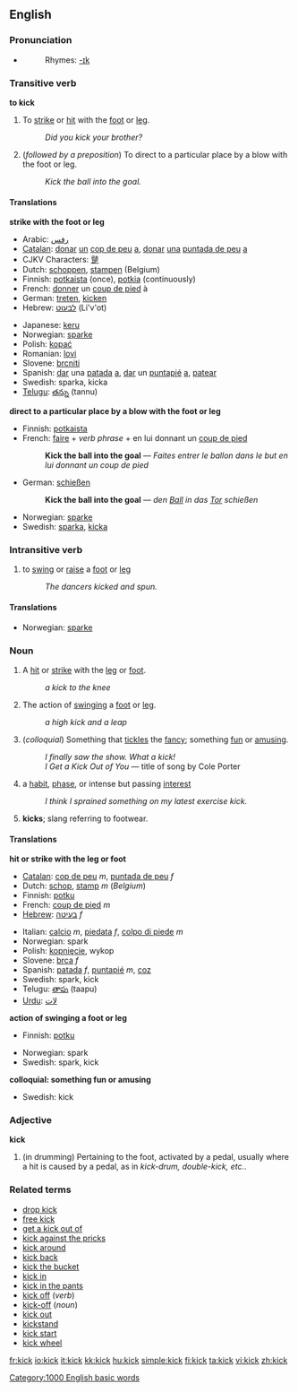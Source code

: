==English==

===Pronunciation===
{{IPA|/ˈkɪk/}}
*{{audio|en-us-kick.ogg|Audio (US)}}
*:Rhymes: [[Rhymes:English:-ɪk|-ɪk]]

===Transitive verb===
'''to kick''' 
{{en-verb|kick|kicks|kicked|kicking}}

#To [[strike]] or [[hit]] with the [[foot]] or [[leg]].
#:''Did you kick your brother?''
#(''followed by a preposition'') To direct to a particular place by a blow with the foot or leg.
#:''Kick the ball into the goal.''

====Translations====

'''strike with the foot or leg'''
{{top}}
*Arabic: [[رفس]]
*[[Catalan]]: [[donar]] [[un]] [[cop de peu]] [[a]], [[donar]] [[una]] [[puntada de peu]] [[a]]
*CJKV Characters: [[蹵]]
*Dutch: [[schoppen]], [[stampen]] (Belgium)
*Finnish: [[potkaista]] (once), [[potkia]] (continuously)
*French: [[donner]] un [[coup de pied]] à
*German: [[treten]], [[kicken]]
*Hebrew: [[לבעוט]] (Li'v'ot)
{{mid}}
*Japanese: [[keru]]
*Norwegian: [[sparke]]
*Polish: [[kopać]]
*Romanian: [[lovi]]
*Slovene: [[brcniti]]
*Spanish: [[dar]] una [[patada]] [[a]], [[dar]] un [[puntapié]] [[a]], [[patear]]
*Swedish: sparka, kicka
*[[Telugu]]: [[తన్ను]] (tannu)
{{bottom}}

'''direct to a particular place by a blow with the foot or leg'''
<!--It is probably best to give examples here to illustrate how to translate this meaning-->
{{top}}
*Finnish: [[potkaista]]
*French: [[faire]] + ''verb phrase'' + en lui donnant un [[coup de pied]]
*:'''Kick the ball into the goal''' &mdash; ''Faites entrer le ballon dans le but en lui donnant un coup de pied''
*German: [[schießen]]
*:'''Kick the ball into the goal''' &mdash; ''den [[Ball]] in das [[Tor]] schießen''
{{mid}}
*Norwegian: [[sparke]]
*Swedish: [[sparka]], [[kicka]]
{{bottom}}

===Intransitive verb===
# to [[swing]] or [[raise]] a [[foot]] or [[leg]]
#: ''The dancers kicked and spun.''

====Translations====
*Norwegian: [[sparke]]

===Noun===
# A [[hit]] or [[strike]] with the [[leg]] or [[foot]].
#: ''a kick to the knee''
# The action of [[swing]]ing a [[foot]] or [[leg]].
#: ''a high kick and a leap''
#(''colloquial'') Something that [[tickle]]s the [[fancy]]; something [[fun]] or [[amusing]].
#:''I finally saw the show. What a kick!''
#:''I Get a Kick Out of You'' &mdash; title of song by Cole Porter
#a [[habit]], [[phase]], or intense but passing [[interest]]
#:''I think I sprained something on my latest exercise kick.''
#'''kicks'''; slang referring to footwear.

====Translations====

'''hit or strike with the leg or foot'''
{{top}}
*[[Catalan]]: [[cop de peu]] ''m'', [[puntada de peu]] ''f''
*Dutch: [[schop]], [[stamp]] ''m'' (''Belgium'')
*Finnish: [[potku]]
*French: [[coup de pied]] ''m''
*[[Hebrew]]: [[בעיטה]] ''f''
{{mid}}
*Italian: [[calcio]] ''m'', [[piedata]] ''f'', [[colpo di piede]] ''m''
*Norwegian: spark
*Polish: [[kopnięcie]], wykop
*Slovene: [[brca]] ''f''
*Spanish: [[patada]] ''f'', [[puntapié]] ''m'', [[coz]] {{f}}
*Swedish: spark, kick
*Telugu: [[తాపు]] (taapu)
*[[Urdu]]: [[لات]]
{{bottom}}

'''action of swinging a foot or leg'''
{{top}}
*Finnish: [[potku]]
{{mid}}
*Norwegian: spark
*Swedish: spark, kick
{{bottom}}

'''colloquial: something fun or amusing'''
{{top}}
*Swedish: kick
{{mid}}
{{bottom}}

===Adjective===
'''kick'''
# (in drumming) Pertaining to the foot, activated by a pedal, usually where a hit is caused by a pedal, as in ''kick-drum, double-kick, etc.''.

===Related terms===
*[[drop kick]]
*[[free kick]]
*[[get a kick out of]]
*[[kick against the pricks]]
*[[kick around]]
*[[kick back]]
*[[kick the bucket]]
*[[kick in]]
*[[kick in the pants]]
*[[kick off]] (''verb'')
*[[kick-off]] (''noun'')
*[[kick out]]
*[[kickstand]]
*[[kick start]]
*[[kick wheel]]

[[Category:1000 English basic words]]

[[fr:kick]]
[[io:kick]]
[[it:kick]]
[[kk:kick]]
[[hu:kick]]
[[simple:kick]]
[[fi:kick]]
[[ta:kick]]
[[vi:kick]]
[[zh:kick]]